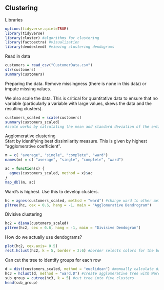 ## Clustering  

Libraries  
```{r}
options(tidyverse.quiet=TRUE)
library(tidyverse)
library(cluster) #algorithms for clustering
library(factoextra) #visualization
library(dendextend) #viewing clustering dendograms
```

Read in data  
```{r}
customers = read_csv("CustomerData.csv")
str(customers)
summary(customers)
```

Preparing the data. Remove missingness (there is none in this data) or impute missing values.  

We also scale the data. This is critical for quantitative data to ensure that no variable (particularly a variable with large values, skews the data and the resulting clusters).  
```{r}
customers_scaled = scale(customers) 
summary(customers_scaled)
#scale works by calculating the mean and standard deviation of the entire variable, then scales each element by subtracting the mean and dividing by the standard deviation  
```

Agglomerative clustering  
Start by identifying best dissimilarity measure. This is given by highest "agglomerative coefficient".  
```{r}
m = c( "average", "single", "complete", "ward")
names(m) = c( "average", "single", "complete", "ward")

ac = function(x) {
  agnes(customers_scaled, method = x)$ac
}
map_dbl(m, ac)
```

Ward's is highest. Use this to develop clusters.  
```{r}
hc = agnes(customers_scaled, method = "ward") #change ward to other method if desired
pltree(hc, cex = 0.6, hang = -1, main = "Agglomerative Dendrogram") 
```
Divisive clustering  
```{r}
hc2 = diana(customers_scaled)
pltree(hc2, cex = 0.6, hang = -1, main = "Divisive Dendogram")
```

How do we actually use dendograms?
```{r}
plot(hc2, cex.axis= 0.5) 
rect.hclust(hc2, k = 5, border = 2:6) #border selects colors for the boxes
```

Can cut the tree to identify groups for each row  
```{r}
d = dist(customers_scaled, method = "euclidean") #manually calculate dissimilarity matrix
hc3 = hclust(d, method = "ward.D") #create agglomerative tree with Ward's distance
sub_group = cutree(hc3, k = 5) #cut tree into five clusters
head(sub_group)
```

